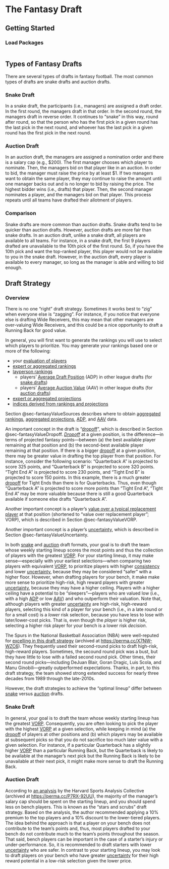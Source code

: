 # The Fantasy Draft {#sec-draft}

## Getting Started {#sec-draftGettingStarted}

### Load Packages {#sec-draftLoadPackages}

```r

```

## Types of Fantasy Drafts {#sec-draftTypes}

There are several types of drafts in fantasy football.
The most common types of drafts are snake drafts and auction drafts.

### Snake Draft {#sec-draftSnake}

In a snake draft, the participants (i.e., managers) are assigned a draft order.
In the first round, the managers draft in that order.
In the second round, the managers draft in reverse order.
It continues to "snake" in this way, round after round, so that the person who has the first pick in a given round has the last pick in the next round, and whoever has the last pick in a given round has the first pick in the next round.

### Auction Draft {#sec-draftAuction}

In an auction draft, the managers are assigned a nomination order and there is a salary cap (e.g., $200).
The first manager chooses which player to nominate.
Then, the managers bid on that player like in an auction.
In order to bid, the manager must raise the price by at least $1.
If two managers want to obtain the same player, they may continue to raise the amount until one manager backs out and is no longer to bid by raising the price.
The highest bidder wins (i.e., drafts) that player.
Then, the second manager nominates a player, and the managers bid on that player.
This process repeats until all teams have drafted their allotment of players.

### Comparison {#sec-draftComparison}

Snake drafts are more common than auction drafts.
Snake drafts tend to be quicker than auction drafts.
However, auction drafts are more fair than snake drafts.
In an auction draft, unlike a snake draft, all players are available to all teams.
For instance, in a snake draft, the first 9 players drafted are unavailable to the 10th pick of the first round.
So, if you have the 10th pick and want the top-ranked player, this player would not be available to you in the snake draft.
However, in the auction draft, every player is available to every manager, so long as the manager is able and willing to bid enough.

## Draft Strategy {#sec-draftStrategy}

### Overview {#sec-draftStrategyOverview}

There is no one "right" draft strategy.
Sometimes it works best to "zig" when everyone else is "zagging".
For instance, if you notice that everyone else is drafting Wide Receivers, this may mean that other managers are over-valuing Wide Receivers, and this could be a nice opportunity to draft a Running Back for good value.

In general, you will first want to generate the rankings you will use to select which players to prioritize.
You may generate your rankings based one or more of the following:

- your [evaluation of players](player-evaluation.qmd)
- [expert or aggregated rankings](#sec-fantasyValueRankings)
- [layperson rankings](#sec-fantasyValueADPAAV)
    - players' [Average Draft Position](#sec-fantasyValueADPAAV) (ADP) in other league drafts (for [snake drafts](#sec-draftStrategySnake))
    - players' [Average Auction Value](#sec-fantasyValueADPAAV) (AAV) in other league drafts (for [auction drafts](sec-draftStrategyAuction))
- [expert or aggregated projections](#sec-fantasyValueProjections)
- [indices derived from rankings and projections](#sec-fantasyValueIndices)

Section @sec-fantasyValueSources describes where to obtain [aggregated rankings](#sec-fantasyValueRankings), [aggregated projections](#sec-fantasyValueProjections), [ADP](#sec-fantasyValueADPAAV), and [AAV](#sec-fantasyValueADPAAV) data.

An important concept in the draft is "[dropoff](#sec-fantasyValueDropoff)", which is described in Section @sec-fantasyValueDropoff.
[*Dropoff*](#sec-fantasyValueDropoff) at a given position, is the difference—in terms of projected fantasy points—between (a) the best available player remaining at that position and (b) the second-best available player remaining at that position.
If there is a bigger [dropoff](#sec-fantasyValueDropoff) at a given position, there may be greater value in drafting the top player from that position.
For instance, consider the following scenario:
"Quarterback A" is projected to score 325 points, and "Quarterback B" is projected to score 320 points.
"Tight End A" is projected to score 230 points, and "Tight End B" is projected to score 150 points.
In this example, there is a much greater [dropoff](#sec-fantasyValueDropoff) for Tight Ends than there is for Quarterbacks.
Thus, even though "Quarterback A" is projected to score more points than "Tight End A", "Tight End A" may be more valuable because there is still a good Quarterback available if someone else drafts "Quarterback A".

Another important concept is a player's [value over a typical replacement player](#sec-fantasyValueVORP) at that position (shortened to "value over replacement player"; VORP), which is described in Section @sec-fantasyValueVORP.

Another important concept is a player's [uncertainty](#sec-fantasyValueUncertainty), which is described in Section @sec-fantasyValueUncertainty.

In both [snake](#sec-draftStrategySnake) and [auction](#sec-draftStrategyAuction) draft formats, your goal is to draft the team whose weekly starting lineup scores the most points and thus the collection of players with the greatest [VORP](#sec-fantasyValueVORP).
For your starting lineup, it may make sense—especially with your earliest selections—when comparing two players with equivalent [VORP](#sec-fantasyValueVORP), to prioritize players with higher [consistency](#sec-evalHistoricalConsistency) and lower [uncertainty](#sec-fantasyValueUncertainty), because they may be considered "safer" with a higher floor.
However, when drafting players for your bench, it make make more sense to prioritize high-risk, high reward players with greater [uncertainty](#sec-fantasyValueUncertainty), because they may have a higher ceiling.
Players with a higher ceiling have a potential to be "sleepers"—players who are valued low (i.e., with a high [ADP](#sec-fantasyValueADPAAV) or low [AAV](#sec-fantasyValueADPAAV)) and who outperform their valuation.
Note that, although players with greater [uncertainty](#sec-fantasyValueUncertainty) are high-risk, high-reward players, selecting this kind of a player for your bench (i.e., in a late round or for a small cost) is a *lower* risk selection, because you have less to lose with later/lower-cost picks.
That is, even though the *player* is higher risk, selecting a higher risk player for your bench is a lower risk *decision*.

The Spurs in the National Basketball Association (NBA) were well-reputed for [excelling in this draft strategy](https://harvardsportsanalysis.org/2013/11/beating-the-nba-draft-does-any-team-outperform-expectations/) (archived at <https://perma.cc/X7NW-WZC6>).
They frequently used their second-round picks to draft high-risk, high-reward players.
Sometimes, the secound round pick was a bust, but they have little to lose with a failed second round pick.
Other times, their second round picks—including DeJuan Blair, Goran Dragic, Luis Scola, and Manu Ginobili—greatly outperformed expectations.
Thanks, in part, to this draft strategy, the team showed strong extended success for nearly three decades from 1989 through the late-2010s.

However, the draft strategies to achieve the "optimal lineup" differ between [snake](#sec-draftStrategySnake) versus [auction](#sec-draftStrategyAuction) drafts.

### Snake Draft {#sec-draftStrategySnake}

In general, your goal is to draft the team whose weekly starting lineup has the greatest [VORP](#sec-fantasyValueVORP).
Consequently, you are often looking to pick the player with the highest [VORP](#sec-fantasyValueVORP) at a given selection, while keeping in mind (a) the [dropoff](#sec-fantasyValueDropoff) of players at other positions and (b) which players may be available at subsequent picks so that you do not sacrifice too much later value with a given selection.
For instance, if a particular Quarterback has a slightly higher [VORP](#sec-fantasyValueVORP) than a particular Running Back, but the Quarterback is likely to be available at the manager's next pick but the Running Back is likely to be unavailable at their next pick, it might make more sense to draft the Running Back.

### Auction Draft {#sec-draftStrategyAuction}

According to [an analysis](https://harvardsportsanalysis.wordpress.com/wp-content/uploads/2012/04/fantasyfootballdraftanalysis1.pdf) by the Harvard Sports Analysis Collective (archived at <https://perma.cc/P7RX-92UU>), the majority of the manager's salary cap should be spent on the starting lineup, and you should spend less on bench players.
This is known as the "stars and scrubs" draft strategy.
Based on the analysis, the author recommended applying a 10% premium to the top players and a 10% discount to the lower-tiered players.
The idea behind the approach is that a player on your bench does not contribute to the team's points and, thus, most players drafted to your bench do not contribute much to the team's points throughout the season.
That said, bench players can be important in the case of a starter's injury or under-performance.
So, it is recommended to draft starters with lower [uncertainty](#sec-fantasyValueUncertainty) who are safer.
In contrast to your starting lineup, you may look to draft players on your bench who have greater [uncertainty](#sec-fantasyValueUncertainty) for their high reward potential in a low-risk selection given the lower price.
